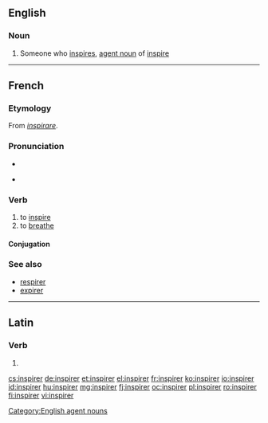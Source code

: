 ==English==

===Noun===
{{en-noun}}

# Someone who [[inspire]]s, [[agent noun]] of [[inspire]]

[[Category:English agent nouns]]

----

==French==

===Etymology===
From {{etyl|la|fr}} ''[[inspirare]]''.

===Pronunciation===
* {{audio|Fr-inspirer.ogg|audio}}
* {{IPA|/ɛ̃s.pi.ʁe/|lang=fr}} {{X-SAMPA|/E~s.pi.Re/}}

===Verb===
{{fr-verb}}

# to [[inspire]]
# to [[breathe]]

====Conjugation====
{{fr-conj-er|inspir|avoir}}

===See also===
* [[respirer]]
* [[expirer]]

----

==Latin==

===Verb===
{{la-verb-form|īnspīrer}}

# {{conjugation of|inspiro|īnspīrō|1|s|pres|pass|sub|lang=la}}

[[cs:inspirer]]
[[de:inspirer]]
[[et:inspirer]]
[[el:inspirer]]
[[fr:inspirer]]
[[ko:inspirer]]
[[io:inspirer]]
[[id:inspirer]]
[[hu:inspirer]]
[[mg:inspirer]]
[[fj:inspirer]]
[[oc:inspirer]]
[[pl:inspirer]]
[[ro:inspirer]]
[[fi:inspirer]]
[[vi:inspirer]]